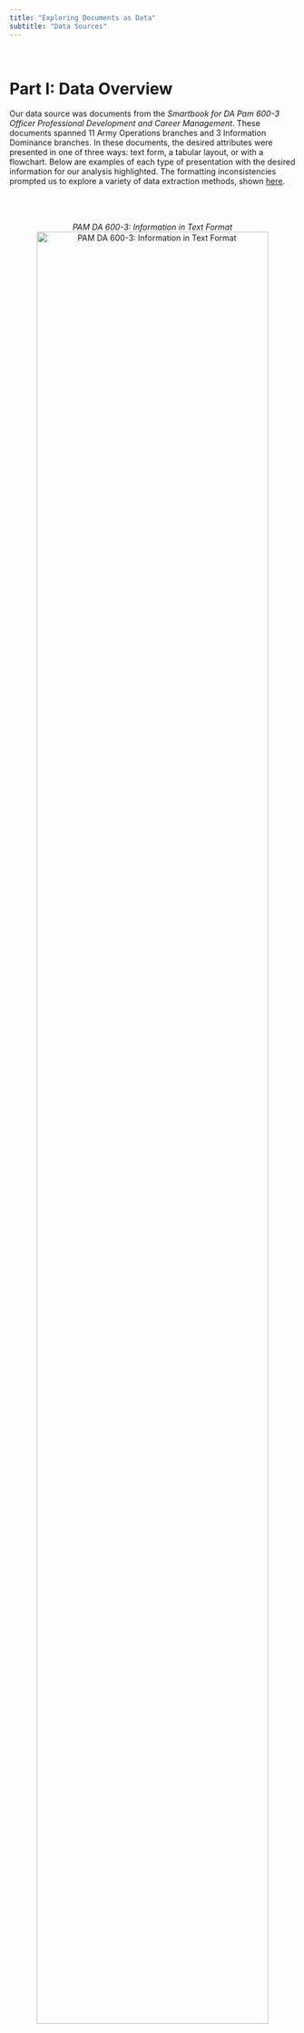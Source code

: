 ```yaml
---
title: "Exploring Documents as Data"
subtitle: "Data Sources"
---
```

<br>

<div align="center">
<p>  
<h1> Part I: Data Overview </h1>
</p>
</div>

Our data source was documents from the *Smartbook for DA Pam 600-3 Officer Professional Development and Career Management*. These documents spanned 11 Army Operations branches and 3 Information Dominance branches. In these documents, the desired attributes were presented in one of three ways: text form, a tabular layout, or with a flowchart. Below are examples of each type of presentation with the desired information for our analysis highlighted. The formatting inconsistencies prompted us to explore a variety of data extraction methods, shown <a href=Methods_Pt1.html>here</a>.

<div>
<div class="column">
<p align="center" style= "margin-top: 50px;">
*PAM DA 600-3: Information in Text Format*
![PAM DA 600-3: Information in Text Format](img/DevelopmentParagraph.png){width=90%} 
</p>
</div>

<div class="column">
<p align="center" style= "margin-top: 50px;">
*PAM DA 600-3: Information in Tabular Format*
![](img/DevelopmentTable.png)
</p>
</div>
</div>

<br>
<div align= "center">
<p>  
*PAM DA 600-3: Information in Flowchart*
</p>
</div>


<div align="center">
<p align="center;">
<p>
![PAM DA 600-3: Information in Flowchart](img/LifecycleDevelopment.png){width=60%}
</div>
